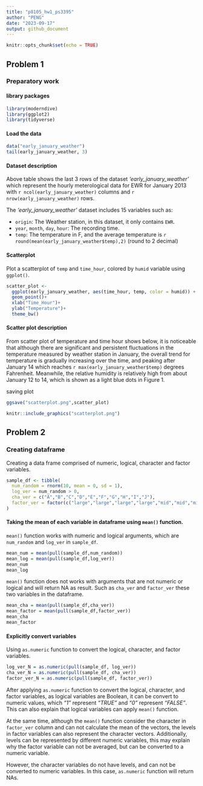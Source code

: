 ```yaml
---
title: "p8105_hw1_ps3395"
author: "PENG"
date: "2023-09-17"
output: github_document
---
```


```r
knitr::opts_chunk$set(echo = TRUE)
```

## Problem 1
### Preparatory work

#### library packages

```r
library(moderndive)
library(ggplot2)
library(tidyverse)
```

#### Load the data

```r
data("early_january_weather")
tail(early_january_weather, 3)
```

#### Dataset description

Above table shows the last 3 rows of the dataset *'early_january_weather'* which represent the hourly meterological data for EWR for January 2013 with `r ncol(early_january_weather)` columns and `r nrow(early_january_weather)` rows.

The *'early_january_weather'* dataset includes 15 variables such as:

*  `origin`: The Weather station, in this dataset, it only contains `EWR`.
*  `year`, `month`, `day`, `hour`: The recording time.
*  `temp`: The temperature in F, and the average temperature is `r round(mean(early_january_weather$temp),2)` (round to 2 decimal)

#### Scatterplot

Plot a scatterplot of `temp` and `time_hour`, colored by `humid` variable using `ggplot()`.

```r
scatter_plot <- 
  ggplot(early_january_weather, aes(time_hour, temp, color = humid)) +
  geom_point()+
  xlab("Time_Hour")+
  ylab("Temperature")+
  theme_bw()
```

#### Scatter plot description

From scatter plot of temperature and time hour shows below, it is noticeable that although there are significant and persistent fluctuations in the temperature measured by weather station in January, the overall trend for temperature is gradually increasing over the time, and peaking after January 14 which reaches `r max(early_january_weather$temp)` degrees Fahrenheit. Meanwhile, the relative humidity is relatively high from about January 12 to 14, which is shown as a light blue dots in Figure 1.

saving plot

```r
ggsave("scatterplot.png",scatter_plot)
```

```r
knitr::include_graphics("scatterplot.png")
```

## Problem 2

### Creating dataframe

Creating a data frame comprised of numeric, logical, character and factor variables.

```r
sample_df <- tibble(
  num_random = rnorm(10, mean = 0, sd = 1),
  log_ver = num_random > 0,
  cha_ver = c("A","B","C","D","E","F","G","H","I","J"),
  factor_ver = factor(c("large","large","large","large","mid","mid","mid","small","small","small"),levels = c("large", "mid", "small"))
)
```

#### Taking the mean of each variable in dataframe using `mean()` function.

`mean()` function works with numeric and logical arguments, which are `num_random` and `log_ver` in `sample_df`.

```r
mean_num = mean(pull(sample_df,num_random))
mean_log = mean(pull(sample_df,log_ver))
mean_num
mean_log
```

`mean()` function does not works with arguments that are not numeric or logical and will return NA as result. Such as `cha_ver` and `factor_ver` these two variables in the dataframe.

```r
mean_cha = mean(pull(sample_df,cha_ver))
mean_factor = mean(pull(sample_df,factor_ver))
mean_cha
mean_factor
```

#### Explicitly convert variables

Using `as.numeric` function to convert the logical, character, and factor variables.

```r
log_ver_N = as.numeric(pull(sample_df, log_ver))
cha_ver_N = as.numeric(pull(sample_df, cha_ver))
factor_ver_N = as.numeric(pull(sample_df, factor_ver))
```

After applying `as.numeric` function to convert the logical, character, and factor variables, as logical variables are Boolean, it can be convert to numeric values, which *"1"* represent *"TRUE"* and *"0"* represent *"FALSE"*. This can also explain that logical variables can apply `mean()` function.

At the same time, although the `mean()` function consider the character in  `factor_ver` column and can not calculate the mean of the vectors, the levels in factor variables can also represent the character vectors. Additionally, levels can be represented by different numeric variables, this may explain why the factor variable can not be averaged, but can be converted to a numeric variable.

However, the character variables do not have levels, and can not be converted to numeric variables. In this case, `as.numeric` function will return NAs.
